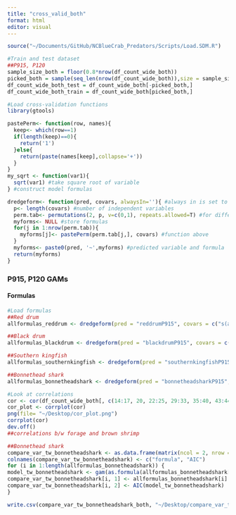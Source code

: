 ```yaml
---
title: "cross_valid_both"
format: html
editor: visual
---
```


```r
source("~/Documents/GitHub/NCBlueCrab_Predators/Scripts/Load.SDM.R")

#Train and test dataset
##P915, P120 
sample_size_both = floor(0.8*nrow(df_count_wide_both))
picked_both = sample(seq_len(nrow(df_count_wide_both)),size = sample_size_both) 
df_count_wide_both_test = df_count_wide_both[-picked_both,]
df_count_wide_both_train = df_count_wide_both[picked_both,]
```

```r
#Load cross-validation functions 
library(gtools)

pastePerm<- function(row, names){
  keep<- which(row==1)
  if(length(keep)==0){
    return('1')
  }else{
    return(paste(names[keep],collapse='+'))
  }
}
my_sqrt <- function(var1){
  sqrt(var1) #take square root of variable 
} #construct model formulas 

dredgeform<- function(pred, covars, alwaysIn=''){ #always in is set to empty string
  p<- length(covars) #number of independent variables
  perm.tab<- permutations(2, p, v=c(0,1), repeats.allowed=T) #for different combinations of predictor variables
  myforms<- NULL #store formulas 
  for(j in 1:nrow(perm.tab)){
    myforms[j]<- pastePerm(perm.tab[j,], covars) #function above
  }
  myforms<- paste0(pred, '~',myforms) #predicted variable and formula
  return(myforms)
}
```

### P915, P120 GAMs
#### Formulas

```r
#Load formulas
##Red drum
allformulas_reddrum <- dredgeform(pred = "reddrumP915", covars = c("s(avgdepth)", "s(avgssal)", "s(avgstemp)", "s(avgsdo)", "s(SAVkm)", "s(InletDistkm)", "s(NoFishRest)", "s(atlanticmenhadenP915)", "s(atlanticcroakerP915)", "s(spotP915)", "s(blackdrumP915)", "s(pinfishP915)", "s(atlanticcroakerP120)", "s(atlanticmenhadenP120)", "s(pinfishP120)", "s(spotP120)", "s(bluecrabP120)", "s(whiteshrimpP120)", "s(pinkshrimpP120)", "s(brownshrimpP120)", "s(southernflounderP120)", "s(weakfishP120)", "s(reddrumforage)", "factor(FishingAllnum)", "factor(Sedsizecommon)"))

##Black drum
allformulas_blackdrum <- dredgeform(pred = "blackdrumP915", covars = c("s(avgdepth)", "s(avgssal)", "s(avgstemp)", "s(avgsdo)", "s(SAVkm)", "s(InletDistkm)", "s(NoFishRest)", "s(reddrumP915)", "s(blackdrumP915forage)", "s(bluecrabP120)", "s(whiteshrimpP120)", "s(pinkshrimpP120)", "s(brownshrimpP120)", "factor(FishingAllnum)", "factor(Sedsizecommon)"))

##Southern kingfish
allformulas_southernkingfish <- dredgeform(pred = "southernkingfishP915", covars = c("s(avgdepth)", "s(avgssal)", "s(avgstemp)", "s(avgsdo)", "s(SAVkm)", "s(InletDistkm)", "s(NoFishRest)", "s(atlanticmenhadenP915)", "s(atlanticcroakerP915)", "s(spotP915)", "s(southernkingfishforageP915)", "s(atlanticmenhadenP120)", "s(atlanticcroakerP120)", "s(spotP120)", "s(bluecrabP120)", "s(whiteshrimpP120)", "s(pinkshrimpP120)", "s(brownshrimpP120)", "factor(FishingAllnum)", "factor(Sedsizecommon)"))

##Bonnethead shark 
allformulas_bonnetheadshark <- dredgeform(pred = "bonnetheadsharkP915", covars = c("s(avgdepth)", "s(avgssal)", "s(avgstemp)", "s(avgsdo)", "s(SAVkm)", "s(InletDistkm)", "s(NoFishRest)", "s(bonnetheadsharkP915forage)", "s(bluecrabP120)", "s(whiteshrimpP120)", "s(pinkshrimpP120)", "s(brownshrimpP120)", "s(NoFishRest)", "factor(FishingAllnum)", "factor(Sedsizecommon)"))
```

```r
#Look at correlations 
cor <- cor(df_count_wide_both[, c(14:17, 20, 22:25, 29:33, 35:40, 43:44, 46:49)])
cor_plot <- corrplot(cor)
png(file= "~/Desktop/cor_plot.png")
corrplot(cor)
dev.off()
##correlations b/w forage and brown shrimp
```

```r

##Bonnethead shark
compare_var_tw_bonnetheadshark <- as.data.frame(matrix(ncol = 2, nrow = 0))
colnames(compare_var_tw_bonnetheadshark) <- c("formula", "AIC")
for (i in 1:length(allformulas_bonnetheadshark)) {
model_tw_bonnetheadshark <- gam(as.formula(allformulas_bonnetheadshark[i]), family= tw(link= "log"), data=df_count_wide_both_train)
compare_var_tw_bonnetheadshark[i, 1] <- allformulas_bonnetheadshark[i]
compare_var_tw_bonnetheadshark[i, 2] <- AIC(model_tw_bonnetheadshark)
}

write.csv(compare_var_tw_bonnetheadshark_both, "~/Desktop/compare_var_tw_bonnetheadshark.csv")
```

